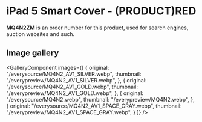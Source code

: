 
# iPad 5 Smart Cover - (PRODUCT)RED

<Callout type='info' emoji='👉🏻'>**MQ4N2ZM** is an order number for this product, used for search engines, auction websites and such.</Callout>

## Image gallery

<GalleryComponent
    images={[
      {
        original: "/everysource/MQ4N2_AV1_SILVER.webp",
        thumbnail: "/everypreview/MQ4N2_AV1_SILVER.webp",
      },
      {
        original: "/everysource/MQ4N2_AV1_GOLD.webp",
        thumbnail: "/everypreview/MQ4N2_AV1_GOLD.webp",
      },
      {
        original: "/everysource/MQ4N2.webp",
        thumbnail: "/everypreview/MQ4N2.webp",
      },
      {
        original: "/everysource/MQ4N2_AV1_SPACE_GRAY.webp",
        thumbnail: "/everypreview/MQ4N2_AV1_SPACE_GRAY.webp",
      }
    ]}
  />

